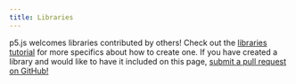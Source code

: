 ```yaml
---
title: Libraries
---
```


p5.js welcomes libraries contributed by others! Check out the [libraries tutorial](/contribute/creating_libraries) for more specifics about how to create one. If you have created a library and would like to have it included on this page, [submit a pull request on GitHub!](https://github.com/processing/p5.js-website/blob/main/docs/contributing_libraries.md)
